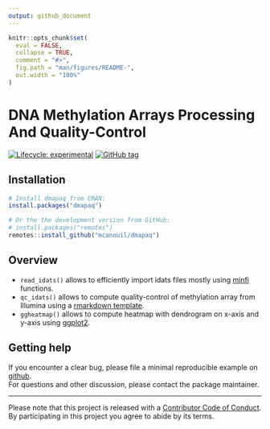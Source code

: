 ```yaml
---
output: github_document
---
```


<!-- README.md is generated from README.Rmd. Please edit that file -->

```r
knitr::opts_chunk$set(
  eval = FALSE,
  collapse = TRUE,
  comment = "#>",
  fig.path = "man/figures/README-",
  out.width = "100%"
)
```

# DNA Methylation Arrays Processing And Quality-Control <!--<img src="man/figures/dmapaq.png" align="right" width="120" />-->

<!-- badges: start -->
[![Lifecycle: experimental](https://img.shields.io/badge/lifecycle-experimental-orange.svg)](https://www.tidyverse.org/lifecycle/#experimental)
[![GitHub tag](https://img.shields.io/github/tag/mcanouil/dmapaq.svg?label=latest tag&include_prereleases)](https://github.com/mcanouil/dmapaq)
<!-- badges: end -->

## Installation

```r
# Install dmapaq from CRAN:
install.packages("dmapaq")

# Or the the development version from GitHub:
# install.packages("remotes")
remotes::install_github("mcanouil/dmapaq")
```

## Overview 

* `read_idats()` allows to efficiently import idats files mostly 
    using [minfi](https://bioconductor.org/packages/minfi/) functions.
* `qc_idats()` allows to compute quality-control of methylation array from Illumina 
    using a [rmarkdown template](inst/rmarkdown/templates/qc_idats/skeleton/skeleton.Rmd).
* `ggheatmap()` allows to compute heatmap with dendrogram on x-axis and y-axis 
    using [ggplot2](https://ggplot2.tidyverse.org/).

## Getting help

If you encounter a clear bug, please file a minimal reproducible example on [github](https://github.com/omicsr/dmapaq/issues).  
For questions and other discussion, please contact the package maintainer.

---

Please note that this project is released with a [Contributor Code of Conduct](.github/CODE_OF_CONDUCT.md).  
By participating in this project you agree to abide by its terms.
